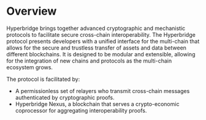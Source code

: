 # Overview

Hyperbridge brings together advanced cryptographic and mechanistic protocols to facilitate secure cross-chain interoperability. The Hyperbridge protocol presents developers with a unified interface for the multi-chain that allows for the secure and trustless transfer of assets and data between different blockchains. It is designed to be modular and extensible, allowing for the integration of new chains and protocols as the multi-chain ecosystem grows.

The protocol is facilitated by:

 - A permissionless set of relayers who transmit cross-chain messages authenticated by cryptographic proofs.
 - Hyperbridge Nexus, a blockchain that serves a crypto-economic coprocessor for aggregating interoperability proofs.
